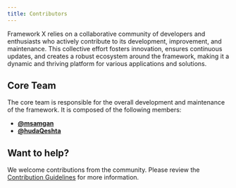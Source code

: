 ```yaml
---
title: Contributors
---
```



Framework X relies on a collaborative community of developers and enthusiasts who actively contribute to its development, improvement, and maintenance. This collective effort fosters innovation, ensures continuous updates, and creates a robust ecosystem around the framework, making it a dynamic and thriving platform for various applications and solutions.

## Core Team

The core team is responsible for the overall development and maintenance of the framework. It is composed of the following members:

-   [**@msamgan**](https://github.com/msamgan/)
-   [**@hudaQeshta**](https://github.com/hudaQeshta/)

## Want to help?

We welcome contributions from the community. Please review the [Contribution Guidelines](https://github.com/3rd-planet/framework-x/blob/main/CONTRIBUTING.md) for more information.

<Support />
